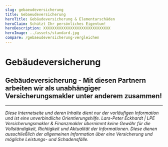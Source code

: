 ```yaml
---
slug: gebaeudeversicherung
title: Gebaeudeversicherung
heroTitle: Gebäudeversicherung & Elementarschäden
heroClaim: Schützt Ihr persönliches Eigentum!
heroDescription: XXXXXXXXXXXXXXXXXXXXXXXXXXXXXX
heroImage: ../assets/standard.jpg
compare: /gebaeudeversicherung-vergleichen
---
```


<ProvenExpert />

# Gebäudeversicherung




<ContactAndCompareBox />
<ProvenExpert />

## Gebäudeversicherung - Mit diesen Partnern arbeiten wir als unabhängiger Versicherungsmakler unter anderem zusammen!
<InsurancesBox title='Sachversicherungsgesellschaften'/>

---

_Diese Internetseite und deren Inhalte dient nur der vorläufigen Information und ist eine unverbindliche Orientierungshilfe. Lars-Peter Eckhardt | LPE Versicherungsmakler & Finanzmakler übernimmt keine Gewähr für die Vollständigkeit,
Richtigkeit und Aktualität der Informationen. Diese dienen ausschließlich der allgemeinen Information über eine Versicherung und mögliche Leistungs- und Schadensfälle._